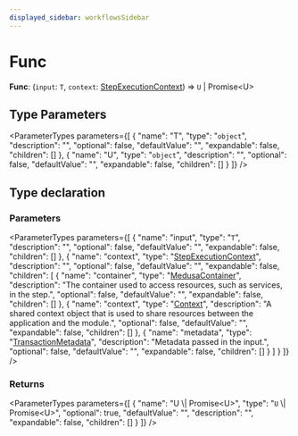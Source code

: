 ```yaml
---
displayed_sidebar: workflowsSidebar
---
```



# Func

 **Func**: (`input`: `T`, `context`: [StepExecutionContext](../interfaces/StepExecutionContext.mdx)) => `U` \| Promise&#60;U&#62;

## Type Parameters

<ParameterTypes parameters={[
  {
    "name": "T",
    "type": "`object`",
    "description": "",
    "optional": false,
    "defaultValue": "",
    "expandable": false,
    "children": []
  },
  {
    "name": "U",
    "type": "`object`",
    "description": "",
    "optional": false,
    "defaultValue": "",
    "expandable": false,
    "children": []
  }
]} />

## Type declaration

### Parameters

<ParameterTypes parameters={[
  {
    "name": "input",
    "type": "`T`",
    "description": "",
    "optional": false,
    "defaultValue": "",
    "expandable": false,
    "children": []
  },
  {
    "name": "context",
    "type": "[StepExecutionContext](../interfaces/StepExecutionContext.mdx)",
    "description": "",
    "optional": false,
    "defaultValue": "",
    "expandable": false,
    "children": [
      {
        "name": "container",
        "type": "[MedusaContainer](MedusaContainer.mdx)",
        "description": "The container used to access resources, such as services, in the step.",
        "optional": false,
        "defaultValue": "",
        "expandable": false,
        "children": []
      },
      {
        "name": "context",
        "type": "[Context](../interfaces/Context.mdx)",
        "description": "A shared context object that is used to share resources between the application and the module.",
        "optional": false,
        "defaultValue": "",
        "expandable": false,
        "children": []
      },
      {
        "name": "metadata",
        "type": "[TransactionMetadata](TransactionMetadata.mdx)",
        "description": "Metadata passed in the input.",
        "optional": false,
        "defaultValue": "",
        "expandable": false,
        "children": []
      }
    ]
  }
]} />

### Returns

<ParameterTypes parameters={[
  {
    "name": "U \\| Promise&#60;U&#62;",
    "type": "`U` \\| Promise&#60;U&#62;",
    "optional": true,
    "defaultValue": "",
    "description": "",
    "expandable": false,
    "children": []
  }
]} />
